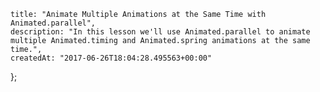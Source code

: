     title: "Animate Multiple Animations at the Same Time with Animated.parallel",
    description: "In this lesson we'll use Animated.parallel to animate multiple Animated.timing and Animated.spring animations at the same time.",
    createdAt: "2017-06-26T18:04:28.495563+00:00"
};


    
